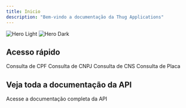 ---
title: Inicio
description: "Bem-vindo a documentação da Thug Applications"
---

<img
  className="block dark:hidden"
  src="https://api.thugapplications.xyz/static/img/logo2.png"
  alt="Hero Light"
  size={13}
/>
<img
  className="hidden dark:block"
  src="https://api.thugapplications.xyz/static/img/logo2.png"
  alt="Hero Dark"
  size={13}
/>

## Acesso rápido

<CardGroup cols={2}>
  <Card
    title="Consulta de CPF"
    icon="link"
    href="/api-reference/endpoint/bases/cpf"
  >
    Consulta de CPF
  </Card>
  <Card
    title="Consulta de CNPJ"
    icon="link"
    href="/api-reference/endpoint/bases/cnpj"
  >
    Consulta de CNPJ
  </Card>
  <Card
    title="Consulta de CNS"
    icon="link"
    href="/api-reference/endpoint/bases/cns"
  >
    Consulta de CNS
  </Card>
  <Card
    title="Consulta de Placa"
    icon="link"
    href="/api-reference/endpoint/bases/placa"
  >
    Consulta de Placa
  </Card>
</CardGroup>

## Veja toda a documentação da API


<CardGroup cols={2}>
  <Card
    title="Documentação da API"
    icon="code"
    href="https://docs.thugapplications.xyz/api-reference/introduction"
  >
    Acesse a documentação completa da API
  </Card>

</CardGroup>
